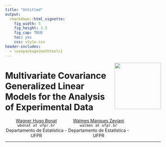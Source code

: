 ```yaml
---
title: "Untitled"
output:
  rmarkdown::html_vignette:
    fig_width: 5
    fig_height: 3.5
    fig_cap: TRUE
    toc: yes
    css: style.css
header-includes:
  - \usepackage{mathtools}
---
```

<style type="text/css">
#TOC {
  margin: 0 130px;
  width: 425px;
}
</style>
<img src="./logo1.png" width="150px" align="right" display="block">

Multivariate Covariance Generalized Linear Models for the Analysis of Experimental Data
=======================================================================================

<div style="height: 8ex;">
<div style="width: 40%; float: left">
<center>
<a href="http://leg.ufpr.br/doku.php/pessoais:wbonat">Wagner Hugo Bonat</a><br/>
<code>wbonat at ufpr.br</code><br/>
Departamento de Estatística - UFPR
</center>
</div>
<div style="width: 40%; float: left">
<center>
<a href="http://leg.ufpr.br/~walmes/">Walmes Marques Zeviani</a><br/>
<code>walmes at ufpr.br</code><br/>
Departamento de Estatística - UFPR
</center>
</div>
</div>

***